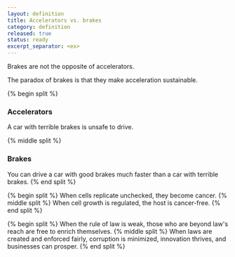 ```yaml
---
layout: definition
title: Accelerators vs. brakes
category: definition
released: true
status: ready
excerpt_separator: <ex>
---
```


Brakes are not the opposite of accelerators.

The paradox of brakes is that they make acceleration sustainable.

{% begin split %}
### Accelerators

A car with terrible brakes is unsafe to drive.

{% middle split %}
### Brakes

You can drive a car with good brakes much faster than a car with
terrible brakes.
{% end split %}


{% begin split %}
When cells replicate unchecked, they become cancer.
{% middle split %}
When cell growth is regulated, the host is cancer-free.
{% end split %}

{% begin split %}
When the rule of law is weak, those who are beyond law's reach
are free to enrich themselves.
{% middle split %}
When laws are created and enforced fairly, corruption is minimized,
innovation thrives, and businesses can prosper.
{% end split %}



